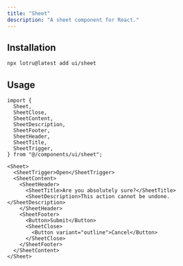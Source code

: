 ```yaml
---
title: "Sheet"
description: "A sheet component for React."
---
```


<ComponentPreview id="examples/sheet-01" />

## Installation

```bash
npx lotru@latest add ui/sheet
```

## Usage

```tsx
import {
  Sheet,
  SheetClose,
  SheetContent,
  SheetDescription,
  SheetFooter,
  SheetHeader,
  SheetTitle,
  SheetTrigger,
} from "@/components/ui/sheet";
```

```tsx
<Sheet>
  <SheetTrigger>Open</SheetTrigger>
  <SheetContent>
    <SheetHeader>
      <SheetTitle>Are you absolutely sure?</SheetTitle>
      <SheetDescription>This action cannot be undone.</SheetDescription>
    </SheetHeader>
    <SheetFooter>
      <Button>Submit</Button>
      <SheetClose>
        <Button variant="outline">Cancel</Button>
      </SheetClose>
    </SheetFooter>
  </SheetContent>
</Sheet>
```
